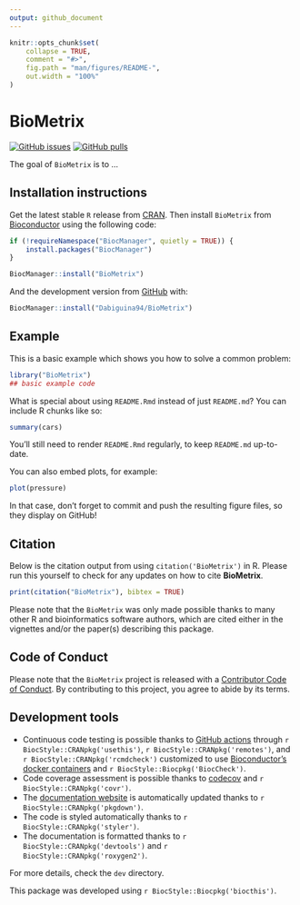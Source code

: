 ```yaml
---
output: github_document
---
```


<!-- README.md is generated from README.Rmd. Please edit that file -->

```r
knitr::opts_chunk$set(
    collapse = TRUE,
    comment = "#>",
    fig.path = "man/figures/README-",
    out.width = "100%"
)
```

# BioMetrix

<!-- badges: start -->
[![GitHub issues](https://img.shields.io/github/issues/Dabiguina94/BioMetrix)](https://github.com/Dabiguina94/BioMetrix/issues)
[![GitHub pulls](https://img.shields.io/github/issues-pr/Dabiguina94/BioMetrix)](https://github.com/Dabiguina94/BioMetrix/pulls)
<!-- badges: end -->

The goal of `BioMetrix` is to ...

## Installation instructions

Get the latest stable `R` release from [CRAN](http://cran.r-project.org/). Then install `BioMetrix` from [Bioconductor](http://bioconductor.org/) using the following code:

```r
if (!requireNamespace("BiocManager", quietly = TRUE)) {
    install.packages("BiocManager")
}

BiocManager::install("BioMetrix")
```

And the development version from [GitHub](https://github.com/Dabiguina94/BioMetrix) with:

```r
BiocManager::install("Dabiguina94/BioMetrix")
```
## Example

This is a basic example which shows you how to solve a common problem:

```r
library("BioMetrix")
## basic example code
```

What is special about using `README.Rmd` instead of just `README.md`? You can include R chunks like so:

```r
summary(cars)
```

You'll still need to render `README.Rmd` regularly, to keep `README.md` up-to-date.

You can also embed plots, for example:

```r
plot(pressure)
```

In that case, don't forget to commit and push the resulting figure files, so they display on GitHub!

## Citation

Below is the citation output from using `citation('BioMetrix')` in R. Please
run this yourself to check for any updates on how to cite __BioMetrix__.

```r
print(citation("BioMetrix"), bibtex = TRUE)
```

Please note that the `BioMetrix` was only made possible thanks to many other R and bioinformatics software authors, which are cited either in the vignettes and/or the paper(s) describing this package.

## Code of Conduct

Please note that the `BioMetrix` project is released with a [Contributor Code of Conduct](http://bioconductor.org/about/code-of-conduct/). By contributing to this project, you agree to abide by its terms.

## Development tools

* Continuous code testing is possible thanks to [GitHub actions](https://www.tidyverse.org/blog/2020/04/usethis-1-6-0/)  through `r BiocStyle::CRANpkg('usethis')`, `r BiocStyle::CRANpkg('remotes')`, and `r BiocStyle::CRANpkg('rcmdcheck')` customized to use [Bioconductor's docker containers](https://www.bioconductor.org/help/docker/) and `r BiocStyle::Biocpkg('BiocCheck')`.
* Code coverage assessment is possible thanks to [codecov](https://codecov.io/gh) and `r BiocStyle::CRANpkg('covr')`.
* The [documentation website](http://Dabiguina94.github.io/BioMetrix) is automatically updated thanks to `r BiocStyle::CRANpkg('pkgdown')`.
* The code is styled automatically thanks to `r BiocStyle::CRANpkg('styler')`.
* The documentation is formatted thanks to `r BiocStyle::CRANpkg('devtools')` and `r BiocStyle::CRANpkg('roxygen2')`.

For more details, check the `dev` directory.

This package was developed using `r BiocStyle::Biocpkg('biocthis')`.


